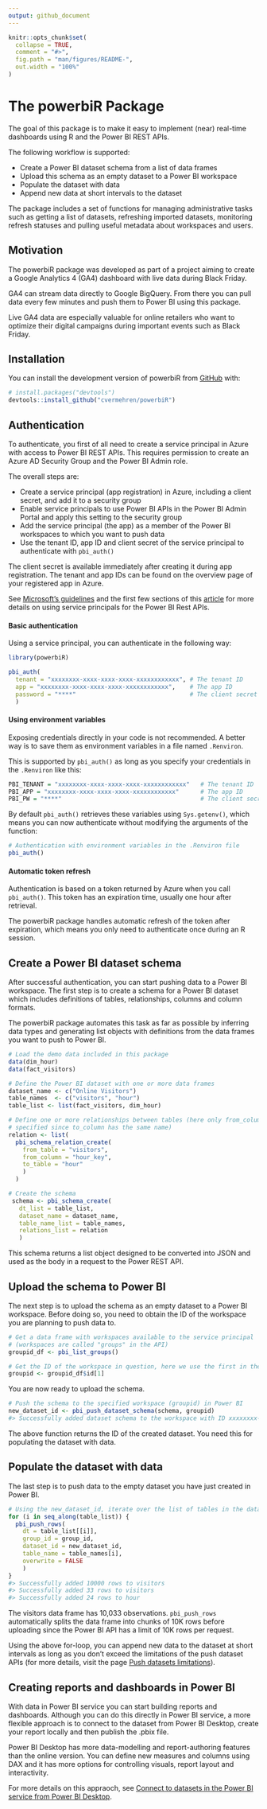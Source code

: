 ```yaml
---
output: github_document
---
```


<!-- README.md is generated from README.Rmd. Please edit that file -->

```r
knitr::opts_chunk$set(
  collapse = TRUE,
  comment = "#>",
  fig.path = "man/figures/README-",
  out.width = "100%"
)
```

# The powerbiR Package

<!-- badges: start -->
<!-- badges: end -->

The goal of this package is to make it easy to implement (near) real-time
dashboards using R and the Power BI REST APIs.

The following workflow is supported:

- Create a Power BI dataset schema from a list of data frames 
- Upload this schema as an empty dataset to a Power BI workspace
- Populate the dataset with data 
- Append new data at short intervals to the dataset

The package includes a set of functions for managing administrative tasks such 
as getting a list of datasets, refreshing imported datasets, monitoring refresh 
statuses and pulling useful metadata about workspaces and users.


## Motivation

The powerbiR package was developed as part of a project aiming to create a 
Google Analytics 4 (GA4) dashboard with live data during Black Friday. 

GA4 can stream data directly to Google BigQuery. From there you can pull data 
every few minutes and push them to Power BI using this package. 

Live GA4 data are especially valuable for online retailers who want to optimize 
their digital campaigns during important events such as Black Friday.


## Installation

You can install the development version of powerbiR from [GitHub](https://github.com/) with:

``` r
# install.packages("devtools")
devtools::install_github("cvermehren/powerbiR")
```


## Authentication

To authenticate, you first of all need to create a service principal in Azure 
with access to Power BI REST APIs. This requires permission to create an Azure 
AD Security Group and the Power BI Admin role.

The overall steps are:

- Create a service principal (app registration) in Azure, including a client 
  secret, and add it to a security group
- Enable service principals to use Power BI APIs in the Power BI Admin Portal 
  and apply this setting to the security group
- Add the service principal (the app) as a member of the Power BI workspaces to 
  which you want to push data
- Use the tenant ID, app ID and client secret of the service principal to 
  authenticate with `pbi_auth()`

The client secret is available immediately after creating it during app 
registration. The tenant and app IDs can be found on the overview page of your 
registered app in Azure.

See [Microsoft's guidelines](https://docs.microsoft.com/en-us/power-bi/developer/embedded/embed-service-principal#create-a-security-group-manually) and the first few sections of this [article](https://forwardforever.com/how-to-use-service-principal-in-power-bi-admin-rest-api-in-power-automate/) 
for more details on using service principals for the Power BI Rest APIs.


#### Basic authentication

Using a service principal, you can authenticate in the following way:

```r
library(powerbiR)

pbi_auth(
  tenant = "xxxxxxxx-xxxx-xxxx-xxxx-xxxxxxxxxxxx", # The tenant ID
  app = "xxxxxxxx-xxxx-xxxx-xxxx-xxxxxxxxxxxx",    # The app ID
  password = "****"                                # The client secret
  )
```


#### Using environment variables

Exposing credentials directly in your code is not recommended. A better way is 
to save them as environment variables in a file named `.Renviron`.

This is supported by `pbi_auth()` as long as you specify your credentials in the
`.Renviron` like this:

```r
PBI_TENANT = "xxxxxxxx-xxxx-xxxx-xxxx-xxxxxxxxxxxx"   # The tenant ID 
PBI_APP = "xxxxxxxx-xxxx-xxxx-xxxx-xxxxxxxxxxxx"      # The app ID
PBI_PW = "****"                                       # The client secret
```

By default `pbi_auth()` retrieves these variables using `Sys.getenv()`, which 
means you can now authenticate without modifying the arguments of the function: 

```r
# Authentication with environment variables in the .Renviron file
pbi_auth()
```


#### Automatic token refresh

Authentication is based on a token returned by Azure when you call `pbi_auth()`. 
This token has an expiration time, usually one hour after retrieval. 

The powerbiR package handles automatic refresh of the token after expiration, 
which means you only need to authenticate once during an R session.


## Create a Power BI dataset schema

After successful authentication, you can start pushing data to a Power BI 
workspace. The first step is to create a schema for a Power BI dataset which 
includes definitions of tables, relationships, columns and column formats. 

The powerbiR package automates this task as far as possible by inferring data 
types and generating list objects with definitions from the data frames you want 
to push to Power BI.

```r
# Load the demo data included in this package
data(dim_hour)
data(fact_visitors)

# Define the Power BI dataset with one or more data frames
dataset_name <- c("Online Visitors")
table_names  <- c("visitors", "hour")
table_list <- list(fact_visitors, dim_hour)

# Define one or more relationships between tables (here only from_column is
# specified since to_column has the same name)
relation <- list(
  pbi_schema_relation_create(
    from_table = "visitors",
    from_column = "hour_key",
    to_table = "hour"
    )
  )

# Create the schema
 schema <- pbi_schema_create(
   dt_list = table_list,
   dataset_name = dataset_name,
   table_name_list = table_names,
   relations_list = relation
   )

```

This schema returns a list object designed to be converted into JSON and used as 
the body in a request to the Power REST API.


## Upload the schema to Power BI

The next step is to upload the schema as an empty dataset to a Power BI 
workspace. Before doing so, you need to obtain the ID of the workspace you are 
planning to push data to.

```r
# Get a data frame with workspaces available to the service principal
# (workspaces are called "groups" in the API)
groupid_df <- pbi_list_groups()

# Get the ID of the workspace in question, here we use the first in the list
groupid <- groupid_df$id[1]
```

You are now ready to upload the schema.

```r
# Push the schema to the specified workspace (groupid) in Power BI
new_dataset_id <- pbi_push_dataset_schema(schema, groupid)
#> Successfully added dataset schema to the workspace with ID xxxxxxxx-xxxx-xxxx-xxxx-xxxxxxxxxxxx
```

The above function returns the ID of the created dataset. You need this for 
populating the dataset with data.


## Populate the dataset with data

The last step is to push data to the empty dataset you have just created in 
Power BI.

```r
# Using the new_dataset_id, iterate over the list of tables in the dataset
for (i in seq_along(table_list)) {
  pbi_push_rows(
    dt = table_list[[i]], 
    group_id = group_id, 
    dataset_id = new_dataset_id, 
    table_name = table_names[i],
    overwrite = FALSE
    )
}
#> Successfully added 10000 rows to visitors
#> Successfully added 33 rows to visitors
#> Successfully added 24 rows to hour
```

The visitors data frame has 10,033 observations. `pbi_push_rows` automatically 
splits the data frame into chunks of 10K rows before uploading since the Power 
BI API has a limit of 10K rows per request.

Using the above for-loop, you can append new data to the dataset at short 
intervals as long as you don't exceed the limitations of the push dataset APIs 
(for more details, visit the page [Push datasets limitations](https://docs.microsoft.com/en-us/power-bi/developer/embedded/push-datasets-limitations)).


## Creating reports and dashboards in Power BI

With data in Power BI service you can start building reports and dashboards. 
Although you can do this directly in Power BI service, a more flexible approach 
is to connect to the dataset from Power BI Desktop, create your report locally
and then publish the .pbix file.

Power BI Desktop has more data-modelling and report-authoring features than the 
online version. You can define new measures and columns using DAX and it has 
more options for controlling visuals, report layout and interactivity. 

For more details on this appraoch, see [Connect to datasets in the Power BI service from Power BI Desktop](https://docs.microsoft.com/en-us/power-bi/connect-data/desktop-report-lifecycle-datasets).
